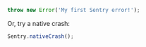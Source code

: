 ```javascript
throw new Error('My first Sentry error!');
```

Or, try a native crash:

```javascript
Sentry.nativeCrash();
```
